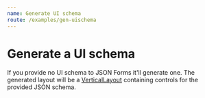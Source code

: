 ```yaml
---
name: Generate UI schema
route: /examples/gen-uischema
---
```



# Generate a UI schema

If you provide no UI schema to JSON Forms it'll generate one. The generated layout will be
a [VerticalLayout](/docs/uischema/layouts#vertical-layout) containing
controls for the provided JSON schema.

<InferUISchema />